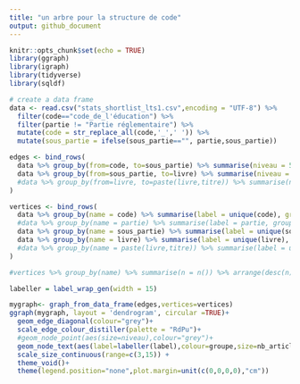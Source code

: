 ```yaml
---
title: "un arbre pour la structure de code"
output: github_document
---
```


```r
knitr::opts_chunk$set(echo = TRUE)
library(ggraph)
library(igraph)
library(tidyverse)
library(sqldf)
```

```r
# create a data frame 
data <- read.csv("stats_shortlist_lts1.csv",encoding = "UTF-8") %>% 
  filter(code=="code_de_l'éducation") %>%
  filter(partie != "Partie réglementaire") %>%
  mutate(code = str_replace_all(code,'_',' ')) %>%
  mutate(sous_partie = ifelse(sous_partie=="", partie,sous_partie))
```

```r

edges <- bind_rows(
  data %>% group_by(from=code, to=sous_partie) %>% summarise(niveau = 5),
  data %>% group_by(from=sous_partie, to=livre) %>% summarise(niveau = 4),
  #data %>% group_by(from=livre, to=paste(livre,titre)) %>% summarise(niveau = 3)
)

vertices <- bind_rows(
  data %>% group_by(name = code) %>% summarise(label = unique(code), groupe = "code", niveau = 5, nb_articles = sum(nb_articles)),
  #data %>% group_by(name = partie) %>% summarise(label = partie, groupe = partie, niveau = 5, nb_articles = sum(nb_articles)),
  data %>% group_by(name = sous_partie) %>% summarise(label = unique(sous_partie), groupe = unique(sous_partie), niveau = 4, nb_articles = sum(nb_articles)),
  data %>% group_by(name = livre) %>% summarise(label = unique(livre), groupe = unique(sous_partie), niveau = 3, nb_articles = sum(nb_articles)),
  #data %>% group_by(name = paste(livre,titre)) %>% summarise(label = unique(titre), groupe = unique(sous_partie), niveau = 2, nb_articles = sum(nb_articles))
)

#vertices %>% group_by(name) %>% summarise(n = n()) %>% arrange(desc(n))

labeller = label_wrap_gen(width = 15)

mygraph<- graph_from_data_frame(edges,vertices=vertices) 
ggraph(mygraph, layout = 'dendrogram', circular =TRUE)+
  geom_edge_diagonal(colour="grey")+
  scale_edge_colour_distiller(palette = "RdPu")+
  #geom_node_point(aes(size=niveau),colour="grey")+
  geom_node_text(aes(label=labeller(label),colour=groupe,size=nb_articles))+
  scale_size_continuous(range=c(3,15)) +
  theme_void()+
  theme(legend.position="none",plot.margin=unit(c(0,0,0,0),"cm"))

```

